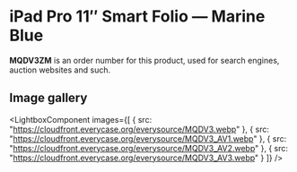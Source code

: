 
# iPad Pro 11″ Smart Folio — Marine Blue

<Callout type='info' emoji='👉🏻'>**MQDV3ZM** is an order number for this product, used for search engines, auction websites and such.</Callout>

## Image gallery

<LightboxComponent
    images={[
      {
        src: "https://cloudfront.everycase.org/everysource/MQDV3.webp"
      },
      {
        src: "https://cloudfront.everycase.org/everysource/MQDV3_AV1.webp"
      },
      {
        src: "https://cloudfront.everycase.org/everysource/MQDV3_AV2.webp"
      },
      {
        src: "https://cloudfront.everycase.org/everysource/MQDV3_AV3.webp"
      }
    ]}
  />
